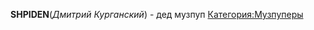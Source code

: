 {{Инфобокс_для_пуперов
|
|сферы_творчества = RYTPMV
|год_начала = 2011
|имя_фамилия = Дмитрий Курганский
|title2 = SHPIDEN|дата_рождения = 22 января 1998 г.|место_проживания = Киев|ссылки = *[https://www.youtube.com/user/SHPIDEN YouTube]
*[https://www.youtube.com/user/MisterUsualHat Alt]}}
'''SHPIDEN '''(''Дмитрий Курганский'') - дед музпуп
[[Категория:Музпуперы]]